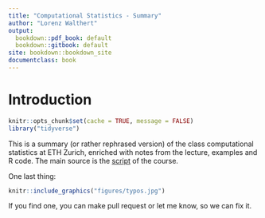 ```yaml
---
title: "Computational Statistics - Summary"
author: "Lorenz Walthert"
output:
  bookdown::pdf_book: default
  bookdown::gitbook: default
site: bookdown::bookdown_site
documentclass: book
---
```


# Introduction
```r
knitr::opts_chunk$set(cache = TRUE, message = FALSE)
library("tidyverse")
```

This is a summary (or rather rephrased version) of the class computational
statistics at ETH Zurich, enriched with notes from the lecture, examples and R
code. The main source is the
[script](https://polybox.ethz.ch/index.php/s/q3NaRdR7K6Xrfkd/download) of the
course.

\newline
\newline
\newline
\newline
\newline
\newline
\newline
\newline
\newline
One last thing:

```r
knitr::include_graphics("figures/typos.jpg")
```

If you find one, you can make pull request or let me know, so we can fix it. 
